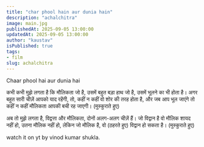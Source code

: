 ```yaml
---
title: "char phool hain aur dunia hain"
description: "achalchitra"
image: main.jpg
publishedAt: 2025-09-05 13:00:00
updatedAt: 2025-09-05 13:00:00
author: "kaustav"
isPublished: true
tags:
- film
slug: achalchitra
---
```


Chaar phool hai aur dunia hai

कभी कभी मुझे लगता है कि
मौलिकता जो है, उसमें बहुत बड़ा हाथ जो है, उसमें भूलने का भी होता है। अगर बहुत सारी चीज़ें आपको याद रहेंगी, तो, कहीं न कहीं वो शोर की तरह होता है, और जब आप भूल जाएंगे तो कहीं न कहीं मौलिकता आपकी बची रह जाएगी। (मुस्कुराते हुए)

अब तो मुझे लगता है, विद्वत्ता और मौलिकता, दोनों अलग-अलग चीज़ें हैं।
जो विद्वान है वो मौलिक शायद नहीं हो, उतना मौलिक नहीं हो,
लेकिन जो मौलिक है, वो (ठहरते हुए) विद्वान हो सकता है। (मुस्कुराते हुए)

watch it on yt by vinod kumar shukla.

